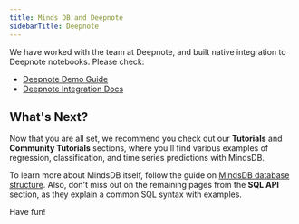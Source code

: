 ```yaml
---
title: Minds DB and Deepnote
sidebarTitle: Deepnote
---
```


<Note>

We have worked with the team at Deepnote, and built native integration to Deepnote notebooks.
Please check:

- [Deepnote Demo Guide](https://deepnote.com/project/Machine-Learning-With-SQL-8GDF7bc7SzKlhBLorqoIcw/%2Fmindsdb_demo.ipynb)
- [Deepnote Integration Docs](https://docs.deepnote.com/integrations/mindsdb)

</Note>

## What's Next?

Now that you are all set, we recommend you check out our **Tutorials** and
**Community Tutorials** sections, where you'll find various examples of
regression, classification, and time series predictions with MindsDB.

To learn more about MindsDB itself, follow the guide on
[MindsDB database structure](/sql/table-structure/). Also, don't miss out on the
remaining pages from the **SQL API** section, as they explain a common SQL
syntax with examples.

Have fun!
